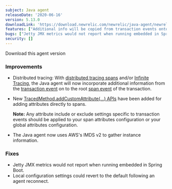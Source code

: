 ```yaml
---
subject: Java agent
releaseDate: '2020-06-16'
version: 5.13.0
downloadLink: 'https://download.newrelic.com/newrelic/java-agent/newrelic-agent/5.13.0/'
features: ["Additional info will be copied from transaction events onto span events when using distributed or Infinite Tracing", "Added TracedMethod.addCustomAttribute APIs for adding attributes to spans", "The Java agent now uses AWS's IMDS v2 to gather instance information"]
bugs: ["Jetty JMX metrics would not report when running embedded in Spring Boot", "Local configuration settings could revert to the default following an agent reconnect"]
security: []
---
```

<ButtonGroup>
  <ButtonLink
    role="button"
    to="https://download.newrelic.com/newrelic/java-agent/newrelic-agent/5.13.0/"
    variant="primary"
  >
    Download this agent version
  </ButtonLink>
</ButtonGroup>

### Improvements

* Distributed tracing: With [distributed tracing spans](https://docs.newrelic.com/docs/understand-dependencies/distributed-tracing/get-started/introduction-distributed-tracing) and/or [Infinite Tracing](/docs/distributed-tracing/infinite-tracing/introduction-infinite-tracing), the Java agent will now incorporate additional information from the [transaction event](https://docs.newrelic.com/attribute-dictionary?attribute_name=&events_tids%5B%5D=8236) on to the root [span event](https://docs.newrelic.com/attribute-dictionary?attribute_name=&field_data_source_tid%5B%5D=8332) of the transaction.
* New [TracedMethod.addCustomAttribute(...) APIs](https://newrelic.github.io/java-agent-api/javadoc/com/newrelic/api/agent/TracedMethod.html) have been added for adding attributes directly to spans.

  **Note:** Any attribute include or exclude settings specific to transaction events should be applied to your span attributes configuration or your global attributes configuration.
* The Java agent now uses AWS's IMDS v2 to gather instance information.

### Fixes

* Jetty JMX metrics would not report when running embedded in Spring Boot.
* Local configuration settings could revert to the default following an agent reconnect.
